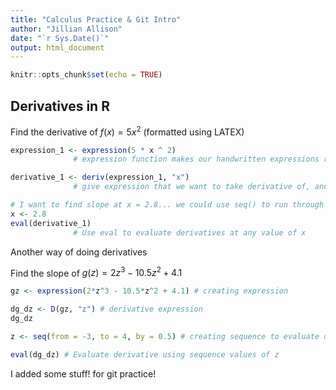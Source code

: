 ```yaml
---
title: "Calculus Practice & Git Intro"
author: "Jillian Allison"
date: "`r Sys.Date()`"
output: html_document
---
```


```r
knitr::opts_chunk$set(echo = TRUE)
```

## Derivatives in R

Find the derivative of $f(x) = 5x^2$ (formatted using LATEX)

```r
expression_1 <- expression(5 * x ^ 2)
              # expression function makes our handwritten expressions recognizable by R...                        especially important with variables

derivative_1 <- deriv(expression_1, "x") 
              # give expression that we want to take derivative of, and specify which variable we're               taking derivative in respect to 

# I want to find slope at x = 2.8... we could use seq() to run through a bunch of x values!
x <- 2.8
eval(derivative_1) 
              # Use eval to evaluate derivatives at any value of x

```

Another way of doing derivatives

Find the slope of $g(z) = 2z^3 - 10.5z^2 + 4.1$

```r
gz <- expression(2*z^3 - 10.5*z^2 + 4.1) # creating expression

dg_dz <- D(gz, "z") # derivative expression
dg_dz

z <- seq(from = -3, to = 4, by = 0.5) # creating sequence to evaluate derivatives at all values

eval(dg_dz) # Evaluate derivative using sequence values of z
```

I added some stuff! for git practice! 